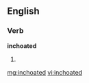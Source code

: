 ==English==

===Verb===
'''inchoated'''

# {{past of|[[inchoate]]}}

[[mg:inchoated]]
[[vi:inchoated]]